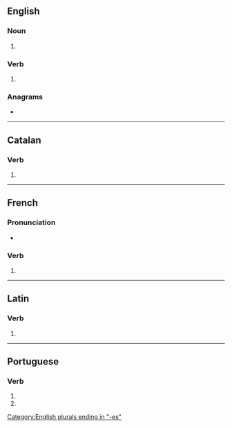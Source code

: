 {{also|cessés}}
==English==

===Noun===
{{head|en|noun form}}

# {{plural of|en|cess}}

===Verb===
{{head|en|verb form}}

# {{en-third-person singular of|cess}}

===Anagrams===
* {{anagrams|en|a=ceesss|secess}}

[[Category:English plurals ending in "-es"]]

----

==Catalan==

===Verb===
{{head|ca|verb form}}

# {{ca-verb form of|p=2|n=sg|t=pres|m=ind|cessar}}

----

==French==

===Pronunciation===
* {{audio|fr|LL-Q150 (fra)-Lyokoï-cesses.wav|Audio}}

===Verb===
{{head|fr|verb form}}

# {{inflection of|fr|cesser||2|s|pres|ind//sub}}

----

==Latin==

===Verb===
{{la-verb-form|cessēs}}

# {{inflection of|la|cessō||2|s|pres|actv|subj}}

----

==Portuguese==

===Verb===
{{head|pt|verb form}}

# {{pt-verb form of|cessar|ar|subjunctive|present|singular|second}}
# {{pt-verb form of|cessar|ar|imperative|negative|singular|second}}